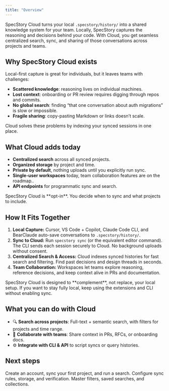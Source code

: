```yaml
---
title: "Overview"
---
```


SpecStory Cloud turns your local `.specstory/history/` into a shared knowledge system for your team.
Locally, SpecStory captures the reasoning and decisions behind your code. With Cloud, you get seamless centralized search, sync, and sharing of those conversations across projects and teams.

## Why SpecStory Cloud exists

Local-first capture is great for individuals, but it leaves teams with challenges:

- **Scattered knowledge**: reasoning lives on individual machines.
- **Lost context**: onboarding or PR review requires digging through repos and commits.
- **No global search**: finding “that one conversation about auth migrations” is slow or impossible.
- **Fragile sharing**: copy-pasting Markdown or links doesn’t scale.

Cloud solves these problems by indexing your synced sessions in one place.

## What Cloud adds today

- **Centralized search** across all synced projects.
- **Organized storage** by project and time.
- **Private by default**, nothing uploads until you explicitly run sync.
- **Single-user workspaces** today, team collaboration features are on the roadmap..
- **API endpoints** for programmatic sync and search.

<Tip>
SpecStory Cloud is **opt-in**. You decide when to sync and what projects to include.
</Tip>

## How It Fits Together

1. **Local Capture:**  Cursor, VS Code + Copilot, Claude Code CLI, and BearClaude auto-save conversations to `.specstory/history/`.
2. **Sync to Cloud:**  Run `specstory sync` (or the equivalent editor command). The CLI sends each session securely to Cloud. No background uploads without consent.
3. **Centralized Search & Access:**  Cloud indexes synced histories for fast search and filtering. Find past decisions and design threads in seconds.
4. **Team Collaboration:**  Workspaces let teams explore reasoning, reference decisions, and keep context alive in PRs and documentation.

<Tip>
SpecStory Cloud is designed to **complement**, not replace, your local setup. If you want to stay fully local, keep using the extensions and CLI without enabling sync.
</Tip>

## What you can do with Cloud

- 🔍 **Search across projects**: Full-text + semantic search, with filters for projects and time range.
- 👥 **Collaborate with teams**: Share context in PRs, RFCs, or onboarding docs.
- ⚙️ **Integrate with CLI & API** to script syncs or query histories.

## Next steps

<CardGroup>
  <Card title="Quickstart" icon="rocket" href="/cloud/quickstart">
    Create an account, sync your first project, and run a search.
  </Card>
  <Card title="Sync & Store" icon="arrow-down-up-across-line" href="/cloud/sync-and-store">
    Configure sync rules, storage, and verification.
  </Card>
  <Card title="Search & Organization" icon="magnifying-glass" href="/cloud/search-and-organization">
    Master filters, saved searches, and collections.
  </Card>
</CardGroup>
